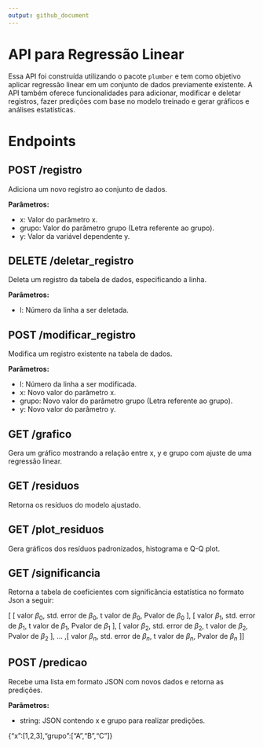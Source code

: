 ```yaml
---
output: github_document
---
```


# API para Regressão Linear

Essa API foi construída utilizando o pacote `plumber` e tem como objetivo aplicar regressão linear em um conjunto de dados previamente existente. A API também oferece funcionalidades para adicionar, modificar e deletar registros, fazer predições com base no modelo treinado e gerar gráficos e análises estatísticas.

# Endpoints

## POST /registro
Adiciona um novo registro ao conjunto de dados.

**Parâmetros:**

- x: Valor do parâmetro x.
- grupo: Valor do parâmetro grupo (Letra referente ao grupo).
- y: Valor da variável dependente y.

## DELETE /deletar_registro
Deleta um registro da tabela de dados, especificando a linha.

**Parâmetros:**

- l: Número da linha a ser deletada.

## POST /modificar_registro
Modifica um registro existente na tabela de dados.

**Parâmetros:**

- l: Número da linha a ser modificada.
- x: Novo valor do parâmetro x.
- grupo: Novo valor do parâmetro grupo (Letra referente ao grupo).
- y: Novo valor do parâmetro y.

## GET /grafico
Gera um gráfico mostrando a relação entre x, y e grupo com ajuste de uma regressão linear.

## GET /residuos
Retorna os resíduos do modelo ajustado.

## GET /plot_residuos
Gera gráficos dos resíduos padronizados, histograma e Q-Q plot.

## GET /significancia
Retorna a tabela de coeficientes com significância estatística no formato Json a seguir:

[
  [
    valor $\beta_0$,
    std. error de $\beta_0$,
    t valor de $\beta_0$,
    Pvalor de $\beta_0$
  ],
  [
    valor $\beta_1$,
    std. error de $\beta_1$,
    t valor de $\beta_1$,
    Pvalor de $\beta_1$
  ],
  [
    valor $\beta_2$,
    std. error de $\beta_2$,
    t valor de $\beta_2$,
    Pvalor de $\beta_2$
  ],
  $\dots$
  ,[
    valor $\beta_n$,
    std. error de $\beta_n$,
    t valor de $\beta_n$,
    Pvalor de $\beta_n$
  ]
]

## POST /predicao
Recebe uma lista em formato JSON com novos dados e retorna as predições.

**Parâmetros:**

- string: JSON contendo x e grupo para realizar predições.

{"x":[1,2,3],"grupo":["A","B","C"]}
